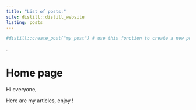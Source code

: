 ```yaml
---
title: "List of posts:"
site: distill::distill_website
listing: posts
---
```


```r
#distill::create_post("my post") # use this fonction to create a new post
```
  
.  
  
# Home page

Hi everyone,

Here are my articles, enjoy !
